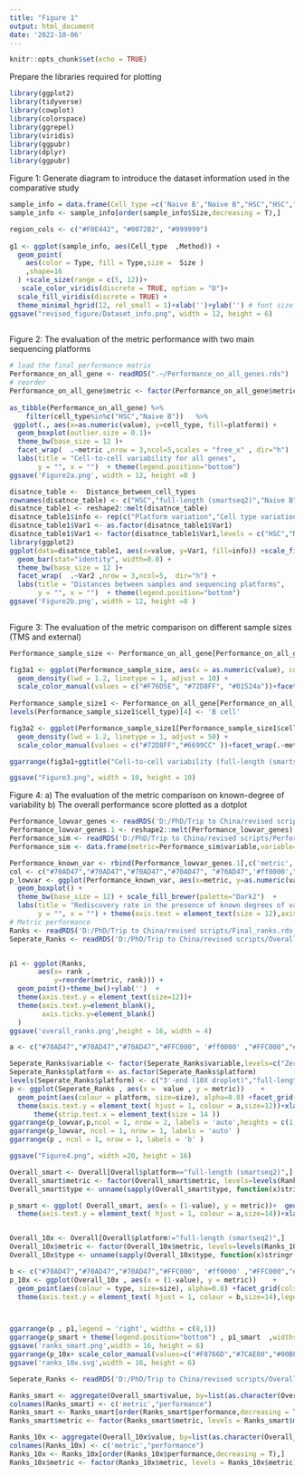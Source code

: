 ---
title: "Figure 1"
output: html_document
date: '2022-10-06'
---

```{r setup, include=FALSE}
knitr::opts_chunk$set(echo = TRUE)
```

Prepare the libraries required for plotting
```{r library, echo=FALSE}
library(ggplot2)
library(tidyverse)
library(cowplot)
library(colorspace)
library(ggrepel)
library(viridis)
library(ggpubr)
library(dplyr)
library(ggpubr)
```
Figure 1: Generate diagram to introduce the dataset information used in the comparative study 
```{r diagram, Figure 1,echo = FALSE}
sample_info = data.frame(Cell_type =c('Naive B',"Naive B","HSC","HSC","Immature B","LargeB","Simulation *4","Technical"), Technology = c("FACS","Droplet","FACS","Droplet","FACS","Droplet","Droplet",'CEL-seq'), Size = c(1166,49,1174,486,44,10085,400,1015),Type = c(rep('Biological samples',6),"Simulation samples","Technical samples"), Method = c("full-length (smartseq2)","3'-end  (10X droplet)","full-length (smartseq2)","3'-end  (10X droplet)","full-length (smartseq2)","3'-end  (10X droplet)","3'-end  (10X droplet)","3'-end  (10X droplet)") )
sample_info <- sample_info[order(sample_info$Size,decreasing = T),]

region_cols <- c("#F0E442", "#0072B2", "#999999")
 
g1 <- ggplot(sample_info, aes(Cell_type  ,Method)) +
  geom_point(
    aes(color = Type, fill = Type,size =  Size )
    ,shape=16
  ) +scale_size(range = c(5, 12))+
   scale_color_viridis(discrete = TRUE, option = "D")+
  scale_fill_viridis(discrete = TRUE) +
  theme_minimal_hgrid(12, rel_small = 1)+xlab('')+ylab('') # font size 12 pt throughout
ggsave("revised_figure/Dataset_info.png", width = 12, height = 6)
 
```
 
Figure 2: The evaluation of the metric performance with two main sequencing platforms

```{r, Figure 2 }
# load the final performance matrix 
Performance_on_all_gene <- readRDS(".~/Performance_on_all_genes.rds")
# reorder 
Performance_on_all_gene$metric <- factor(Performance_on_all_gene$metric, levels = c("SD", "IQR", "MAD", "CV","FF","LCV","BASiCS","DESeq2","DM","edgeR","glmGamPoi","scran","Seurat_mvp","Seurat_vst"))
 
as_tibble(Performance_on_all_gene) %>% 
    filter(cell_type%in%c("HSC","Naive B"))   %>% 
 ggplot(., aes(x=as.numeric(value), y=cell_type, fill=platform)) + 
  geom_boxplot(outlier.size = 0.1)+
  theme_bw(base_size = 12 )+
  facet_wrap(  .~metric ,nrow = 3,ncol=5,scales = "free_x" , dir="h")  +
  labs(title = "Cell-to-cell variability for all genes",
       y = "", x = "")  + theme(legend.position="bottom")
ggsave('Figure2a.png', width = 12, height =8 )

disatnce_table <-  Distance_between_cell_types
rownames(disatnce_table) <- c("HSC","full-length (smartseq2)","Naive B","3'-end (10X droplet)")
disatnce_table1 <- reshape2::melt(disatnce_table)
disatnce_table1$info <- rep(c("Platform variation","Cell type variation","Platform variation","Cell type variation"), 14)
disatnce_table1$Var1 <- as.factor(disatnce_table1$Var1)
disatnce_table1$Var1 <- factor(disatnce_table1$Var1,levels = c("HSC","Naive B","full-length (smartseq2)","3'-end (10X droplet)"))
library(ggplot2)
ggplot(data=disatnce_table1, aes(x=value, y=Var1, fill=info)) +scale_fill_manual(values=c('#d7aeac',"#5c6c7c"))+
  geom_bar(stat="identity", width=0.8) +
  theme_bw(base_size = 12 )+
  facet_wrap(  .~Var2 ,nrow = 3,ncol=5,  dir="h") +
  labs(title = "Distances between samples and sequencing platforms",
       y = "", x = "")  + theme(legend.position="bottom")
ggsave('Figure2b.png', width = 12, height =8 )
 
```

Figure 3: The evaluation of the metric comparison on different sample sizes (TMS and external)

```{r, Figure 3}
Performance_sample_size <- Performance_on_all_gene[Performance_on_all_gene$platform=="full-length (smartseq2)",]

fig3a1 <- ggplot(Performance_sample_size, aes(x = as.numeric(value), colour = cell_type)) +
  geom_density(lwd = 1.2, linetype = 1, adjust = 10) + 
  scale_color_manual(values = c("#F76D5E", "#72D8FF", "#01524a"))+facet_wrap(.~metric,nrow = 3,ncol = 5, scales='free')+xlab("Cell-to-cell variability (full-length (smartseq2))") +theme_bw(base_size = 12)
 
Performance_sample_size1 <- Performance_on_all_gene[Performance_on_all_gene$platform!="full-length (smartseq2)",]
levels(Performance_sample_size1$cell_type)[4] <- 'B cell'

fig3a2 <- ggplot(Performance_sample_size1[Performance_sample_size1$cell_type%in%c("Naive B","B cell"),], aes(x = as.numeric(value), colour = cell_type)) +
  geom_density(lwd = 1.2, linetype = 1, adjust = 50) + 
  scale_color_manual(values = c("#72D8FF","#6699CC" ))+facet_wrap(.~metric,nrow = 3,ncol = 5, scales='free')+xlab("Cell-to-cell variability (3'-end (10X droplet))") +theme_bw(base_size = 12)  

ggarrange(fig3a1+ggtitle("Cell-to-cell variability (full-length (smartseq2))"),fig3a2+ggtitle("Cell-to-cell variability (3'-end (10X droplet))"), ncol = 1, nrow = 2,labels = 'auto',widths  = c(2,1))

ggsave("Figure3.png", width = 10, height = 10)
```

Figure 4: 
a) The evaluation of the metric comparison on known-degree of variability 
b) The overall performance score plotted as a dotplot

```{r, Figure 4}
Performance_lowvar_genes <- readRDS('D:/PhD/Trip to China/revised scripts/Performance_on_lowvar_genes.rds')
Performance_lowvar_genes.1 <- reshape2::melt(Performance_lowvar_genes) 
Performance_sim <- readRDS('D:/PhD/Trip to China/revised scripts/Performance_on_simulation.rds')
Performance_sim <- data.frame(metric=Performance_sim$variable,variable=rep('Simulation (HVGs)',48),value = Performance_sim$value/200)

Performance_known_var <- rbind(Performance_lowvar_genes.1[,c('metric','variable','value')],Performance_sim)
col <- c("#70AD47","#70AD47","#70AD47","#70AD47", "#70AD47",'#ff0000',"#FFC000","#FFC000","#FFC000","#FFC000","#FFC000","#FFC000","#FFC000","#000000")#outlier.size = 0.6
p_lowvar <- ggplot(Performance_known_var, aes(x=metric, y=as.numeric(value), fill=variable)) + 
  geom_boxplot() +
  theme_bw(base_size = 12) + scale_fill_brewer(palette="Dark2")  +
  labs(title = "Rediscovery rate in the presence of known degrees of variability",
       y = "", x = "") + theme(axis.text = element_text(size = 12),axis.text.x = element_text(colour = col ))  + labs(fill='') 
# Metric performance 
Ranks <- readRDS('D:/PhD/Trip to China/revised scripts/Final_ranks.rds')
Seperate_Ranks <- readRDS('D:/PhD/Trip to China/revised scripts/Overall_evaluation.rds')


p1 <- ggplot(Ranks, 
       aes(x= rank , 
           y=reorder(metric, rank))) +
  geom_point()+theme_bw()+ylab('')  +
  theme(axis.text.y = element_text(size=12))+
  theme(axis.text.y=element_blank(),
        axis.ticks.y=element_blank() 
  )
ggsave('overall_ranks.png',height = 16, width = 4) 

a <- c("#70AD47","#70AD47","#70AD47","#FFC000", '#ff0000' ,"#FFC000","#FFC000","#FFC000","#70AD47","#FFC000","#70AD47","#FFC000","#000000","#FFC000")

Seperate_Ranks$variable <- factor(Seperate_Ranks$variable,levels=c("Zero","Mean","Ribosomal","SEGs",'Gene Length'))
Seperate_Ranks$platform <- as.factor(Seperate_Ranks$platform)
levels(Seperate_Ranks$platform) <- c("3'-end (10X droplet)","full-length (smartseq2)")
p <- ggplot(Seperate_Ranks , aes(x =  value , y = metric))    +
  geom_point(aes(colour = platform, size=size), alpha=0.8) +facet_grid(cols = vars(variable))+theme_bw() +
  theme(axis.text.y = element_text( hjust = 1, colour = a,size=12))+xlab("Performance")+ylab('')+ 
      theme(strip.text.x = element_text(size = 14 ))
ggarrange(p_lowvar,p,ncol = 1, nrow = 2, labels = 'auto',heights = c(1.5,2))
ggarrange(p_lowvar, ncol = 1, nrow = 1, labels = 'auto' )
ggarrange(p , ncol = 1, nrow = 1, labels = 'b' )

ggsave("Figure4.png", width =20, height = 16)

Overall_smart <- Overall[Overall$platform=="full-length (smartseq2)",]
Overall_smart$metric <- factor(Overall_smart$metric, levels=levels(Ranks_smart$metric)) # match with ranks
Overall_smart$type <- unname(sapply(Overall_smart$type, function(x)stringr::str_split(x,'_')[[1]][1]))

p_smart <- ggplot( Overall_smart, aes(x = (1-value), y = metric))+  geom_point(aes(colour = type, size=size ), alpha=0.8) +facet_grid(cols = vars(variable))+theme_bw() +
  theme(axis.text.y = element_text( hjust = 1, colour = a,size=14))+xlab("Performance")+ylab('') 


Overall_10x <- Overall[Overall$platform!="full-length (smartseq2)",]
Overall_10x$metric <- factor(Overall_10x$metric, levels=levels(Ranks_10x$metric)) # match with ranks 
Overall_10x$type <- unname(sapply(Overall_10x$type, function(x)stringr::str_split(x,'_')[[1]][1]))

b <- c("#70AD47","#70AD47","#70AD47","#FFC000", '#ff0000' ,"#FFC000","#FFC000","#FFC000","#70AD47","#FFC000","#FFC000","#FFC000","#000000","#70AD47")
p_10x <- ggplot(Overall_10x , aes(x = (1-value), y = metric))    +
  geom_point(aes(colour = type, size=size), alpha=0.8) +facet_grid(cols = vars(variable))+theme_bw() +
  theme(axis.text.y = element_text( hjust = 1, colour = b,size=14),legend.position = 'bottom')+xlab("Performance")+ylab('')



ggarrange(p , p1,legend = 'right', widths = c(8,1))
ggarrange(p_smart + theme(legend.position="bottom") , p1_smart  ,widths = c(8,1), heights = c(1.3,1))
ggsave('ranks_smart.png',width = 16, height = 6)
ggarrange(p_10x+ scale_color_manual(values=c("#F8766D","#7CAE00","#00BFC4" )) , p1_10x  ,widths = c(8,1))
ggsave('ranks_10x.svg',width = 16, height = 6)
```


```{r supp. }
Seperate_Ranks <- readRDS('D:/PhD/Trip to China/revised scripts/Overall_evaluation.rds')

Ranks_smart <- aggregate(Overall_smart$value, by=list(as.character(Overall_smart$metric)),FUN=mean)
colnames(Ranks_smart) <- c('metric',"performance")
Ranks_smart <- Ranks_smart[order(Ranks_smart$performance,decreasing = T),]
Ranks_smart$metric <- factor(Ranks_smart$metric, levels = Ranks_smart$metric)

Ranks_10x <- aggregate(Overall_10x$value, by=list(as.character(Overall_10x$metric)),FUN=mean)
colnames(Ranks_10x) <- c('metric',"performance")
Ranks_10x <- Ranks_10x[order(Ranks_10x$performance,decreasing = T),]
Ranks_10x$metric <- factor(Ranks_10x$metric, levels = Ranks_10x$metric)

```

 
